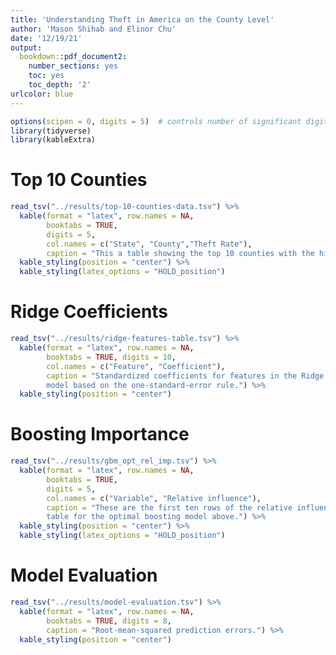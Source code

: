 ```yaml
---
title: 'Understanding Theft in America on the County Level'
author: 'Mason Shihab and Elinor Chu'
date: '12/19/21'
output:
  bookdown::pdf_document2:
    number_sections: yes
    toc: yes
    toc_depth: '2'
urlcolor: blue
---
```


```r
options(scipen = 0, digits = 5)  # controls number of significant digits printed
library(tidyverse)
library(kableExtra)
```

\bigskip

# Top 10 Counties

```r
read_tsv("../results/top-10-counties-data.tsv") %>%
  kable(format = "latex", row.names = NA, 
        booktabs = TRUE,
        digits = 5,
        col.names = c("State", "County","Theft Rate"),
        caption = "This a table showing the top 10 counties with the highest theft rate.") %>%
  kable_styling(position = "center") %>%
  kable_styling(latex_options = "HOLD_position")
```

# Ridge Coefficients

```r
read_tsv("../results/ridge-features-table.tsv") %>% 
  kable(format = "latex", row.names = NA, 
        booktabs = TRUE, digits = 10, 
        col.names = c("Feature", "Coefficient"),
        caption = "Standardized coefficients for features in the Ridge 
        model based on the one-standard-error rule.") %>%
  kable_styling(position = "center")
```

# Boosting Importance

```r
read_tsv("../results/gbm_opt_rel_imp.tsv") %>% 
  kable(format = "latex", row.names = NA, 
        booktabs = TRUE,
        digits = 5,
        col.names = c("Variable", "Relative influence"),
        caption = "These are the first ten rows of the relative influence 
        table for the optimal boosting model above.") %>%
  kable_styling(position = "center") %>%
  kable_styling(latex_options = "HOLD_position")
```


# Model Evaluation

```r
read_tsv("../results/model-evaluation.tsv") %>%
  kable(format = "latex", row.names = NA,
        booktabs = TRUE, digits = 8,
        caption = "Root-mean-squared prediction errors.") %>%
  kable_styling(position = "center")
```
